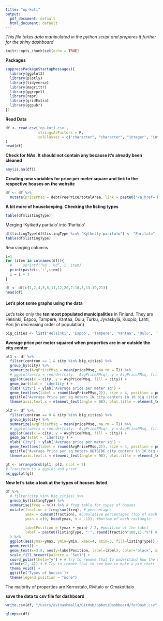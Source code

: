 ```yaml
---
title: "op-koti"
output:
  pdf_document: default
  html_document: default
---
```


*This file takes data manipulated in the python script and prepares it further for the shiny dashboard*


```r
knitr::opts_chunk$set(echo = TRUE)
```

**Packages**
```r
suppressPackageStartupMessages({
  library(ggplot2)
  library(plotly)
  library(tidyverse)
  library(magrittr)
  library(ggrepel)
  library(repr)
  library(gridExtra)
  library(ggpubr)
})
```

**Read Data**

```r
df <- read.csv('op-koti.csv',
               stringsAsFactors = F,
               colClasses = c("character", "character", "integer", "integer", "numeric", "numeric", "character", "character", "character", "character", "numeric", "numeric", "numeric", "integer", "integer", "integer", "integer", "integer", "integer")
)
head(df)
```


**Check for NAs. It should not contain any because it's already been cleaned**
```r
any(is.na(df))
```

**Creating new variables for price per meter square and link to the respective houses on the website**
```r
df <- df %>%
  mutate(pricePMsq = debtFreePrice/totalArea, link = paste0("<a href='https://op-koti.fi/kohde/",id,"'>","https://op-koti.fi/kohde/",id,"</a>"))
```

**A bit more of housekeeping. Checking the listing types**
```r
table(df$listingType)
```

Merging 'Kytketty paritalo' into 'Paritalo'
```r
df$listingType[df$listingType %in% "Kytketty paritalo"] <- "Paritalo"
table(df$listingType)
```

Rearranging columns
```r
i=1
for (item in colnames(df)){
  #     sprintf(“%d : %d”, i, item)
  print(paste(i,':',item))
  i = i + 1
}
```
```r
df <- df[c(1,2,4,5,6,11,12,20,7:10,3,13:19,21)]
head(df)
```

#### Let's plot some graphs using the data
Let's take only the **ten most populated municipalities** in Finland. They are Helsinki, Espoo, Tampere, Vantaa, Oulu, Turku, Jyväskylä, Kuopio, Lahti, Pori (in decreasing order of population)

```r
big_cities <- list('Helsinki', 'Espoo', 'Tampere', 'Vantaa', 'Oulu', 'Turku', 'Jyväskylä', 'Kuopio', 'Lahti', 'Pori')
```

**Average price per meter squared when properties are in or outside the city center**

```r
pl1 <- df %>%
  filter(centrum == 1 & city %in% big_cities) %>%
  group_by(city) %>%
  summarize(AvgPricePMsq = mean(pricePMsq, na.rm = T)) %>%
  # ggplot(aes(x = reorder(city, -AvgPricePMsq), y = AvgPricePMsq, fill = city)) +
  ggplot(aes(x = city, y = AvgPricePMsq, fill = city)) +
  geom_bar(stat = 'identity') +
  xlab('City') + ylab('Average price per meter sq') +
  geom_text(aes(label = round(AvgPricePMsq,2)), size = 4, position = position_stack(vjust = 1), angle = 45) +
  ggtitle("Average Price per sq meters IN city centers in 10 big cities") +
  theme(axis.text.x = element_text(angle = 90), plot.title = element_text(size = 12, face = "bold"), legend.position = 'none')

pl2 <- df %>%
  filter(centrum == 0 & city %in% big_cities) %>%
  group_by(city) %>%
  summarize(AvgPricePMsq = mean(pricePMsq, na.rm = T)) %>%
  # ggplot(aes(x = reorder(city, -AvgPricePMsq), y = AvgPricePMsq, fill = city)) +
  ggplot(aes(x = city, y = AvgPricePMsq, fill = city)) +
  geom_bar(stat = 'identity') +
  xlab('City') + ylab('Average price per meter sq') +
  geom_text(aes(label = round(AvgPricePMsq,2)), size = 4, position = position_stack(vjust = 1), angle = 45) +
  ggtitle("Average Price per sq meters OUTSIDE city centers in 10 big cities") + 
  theme(axis.text.x = element_text(angle = 90), plot.title = element_text(size = 12, face = "bold"), legend.position = 'none')

gt <- arrangeGrob(pl1, pl2, ncol = 2)
# Transform to a ggplot and print
as_ggplot(gt)
```

<!-- It seems that average price per sq. m. is almost double when the property is in the city center rather than when it's not. WRITE A SUMMARY OF THE GRAPH -->

**Now let's take a look at the types of houses listed**
```r
df %>%
  # filter(city %in% big_cities) %>%
  group_by(listingType) %>%
  summarise(freq = n()) %>% # freq table for types of houses
  mutate(fraction = freq/sum(freq), # percentages
         ymax = cumsum(fraction), #cumulative percentages (top of each rectangle)
         ymin = c(0, head(ymax, n = -1)), #bottom of each rectangle
         
         labelPosition = (ymax + ymin) / 2, #position of the label
         label = paste0(listingType, ":", round(fraction*100,1),"%") #label
  ) %>%
  ggplot(aes(ymax=ymax, ymin=ymin, xmax=4, xmin=3, fill=listingType)) +
  geom_rect() +
  geom_text(x=3.8, aes(y=labelPosition, label=label), color='black', size=4) + # x here controls label position (inner / outer)
  scale_fill_brewer(palette = 'Set1') +
  coord_polar(theta="y") + # Try to remove that to understand how the chart is built initially
  xlim(c(2, 4)) + # Try to remove that to see how to make a pie chart
  theme_void() +
  ggtitle('Types of houses')+
  theme(legend.position = "none")
```

The majority of properties are Kerrostalo, Rivitalo or Omakotitalo



**save the data to csv file for dashboard**
```r
write.csv(df, "/Users/avinashmalla/GitHub/opKotiDashboard/forDash.csv", row.names = F)
```

```r
glimpse(df)
```
